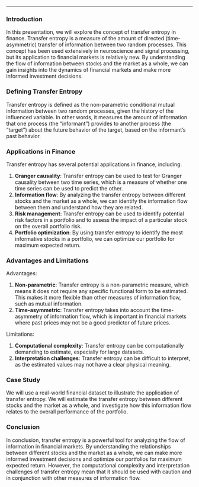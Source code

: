 ---

### Introduction

In this presentation, we will explore the concept of transfer entropy in finance. Transfer entropy is a measure of the amount of directed (time-asymmetric) transfer of information between two random processes. This concept has been used extensively in neuroscience and signal processing, but its application to financial markets is relatively new. By understanding the flow of information between stocks and the market as a whole, we can gain insights into the dynamics of financial markets and make more informed investment decisions.

### Defining Transfer Entropy

Transfer entropy is defined as the non-parametric conditional mutual information between two random processes, given the history of the influenced variable. In other words, it measures the amount of information that one process (the "informant") provides to another process (the "target") about the future behavior of the target, based on the informant's past behavior.

### Applications in Finance

 Transfer entropy has several potential applications in finance, including:

1. **Granger causality**: Transfer entropy can be used to test for Granger causality between two time series, which is a measure of whether one time series can be used to predict the other.
2. **Information flow**: By analyzing the transfer entropy between different stocks and the market as a whole, we can identify the information flow between them and understand how they are related.
3. **Risk management**: Transfer entropy can be used to identify potential risk factors in a portfolio and to assess the impact of a particular stock on the overall portfolio risk.
4. **Portfolio optimization**: By using transfer entropy to identify the most informative stocks in a portfolio, we can optimize our portfolio for maximum expected return.

### Advantages and Limitations

Advantages:

1. **Non-parametric**: Transfer entropy is a non-parametric measure, which means it does not require any specific functional form to be estimated. This makes it more flexible than other measures of information flow, such as mutual information.
2. **Time-asymmetric**: Transfer entropy takes into account the time-asymmetry of information flow, which is important in financial markets where past prices may not be a good predictor of future prices.

Limitations:

1. **Computational complexity**: Transfer entropy can be computationally demanding to estimate, especially for large datasets.
2. **Interpretation challenges**: Transfer entropy can be difficult to interpret, as the estimated values may not have a clear physical meaning.

### Case Study

We will use a real-world financial dataset to illustrate the application of transfer entropy. We will estimate the transfer entropy between different stocks and the market as a whole, and investigate how this information flow relates to the overall performance of the portfolio.

### Conclusion

In conclusion, transfer entropy is a powerful tool for analyzing the flow of information in financial markets. By understanding the relationships between different stocks and the market as a whole, we can make more informed investment decisions and optimize our portfolios for maximum expected return. However, the computational complexity and interpretation challenges of transfer entropy mean that it should be used with caution and in conjunction with other measures of information flow.

